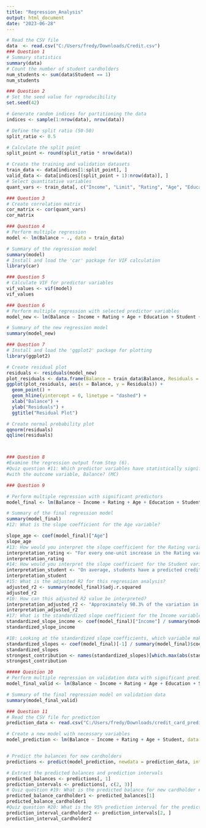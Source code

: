 ---
title: "Regression_Analysis"
output: html_document
date: "2023-06-28"
---

```{r}
# Read the CSV file
data  <- read.csv("C:/Users/fredy/Downloads/Credit.csv")
### Question 1
# Summary statistics
summary(data)
# Count the number of student cardholders
num_students <- sum(data$Student == 1)
num_students

### Question 2
# Set the seed value for reproducibility
set.seed(42)

# Generate random indices for partitioning the data
indices <- sample(1:nrow(data), nrow(data))

# Define the split ratio (50-50)
split_ratio <- 0.5

# Calculate the split point
split_point <- round(split_ratio * nrow(data))

# Create the training and validation datasets
train_data <- data[indices[1:split_point], ]
valid_data <- data[indices[(split_point + 1):nrow(data)], ]
# Select quantitative variables
quant_vars <- train_data[, c("Income", "Limit", "Rating", "Age", "Education", "Balance")]

### Question 3
# Create correlation matrix
cor_matrix <- cor(quant_vars)
cor_matrix

### Question 4
# Perform multiple regression
model <- lm(Balance ~ ., data = train_data)

# Summary of the regression model
summary(model)
# Install and load the 'car' package for VIF calculation
library(car)

### Question 5
# Calculate VIF for predictor variables
vif_values <- vif(model)
vif_values

### Question 6
# Perform multiple regression with selected predictor variables
model_new <- lm(Balance ~ Income + Rating + Age + Education + Student + Gender + Married, data = train_data)

# Summary of the new regression model
summary(model_new)

### Question 7
# Install and load the 'ggplot2' package for plotting
library(ggplot2)

# Create residual plot
residuals <- residuals(model_new)
plot_residuals <- data.frame(Balance = train_data$Balance, Residuals = residuals)
ggplot(plot_residuals, aes(x = Balance, y = Residuals)) +
  geom_point() +
  geom_hline(yintercept = 0, linetype = "dashed") +
  xlab("Balance") +
  ylab("Residuals") +
  ggtitle("Residual Plot")

# Create normal probability plot
qqnorm(residuals)
qqline(residuals)



### Question 8
#Examine the regression output from Step (6).
#Quiz question #11: Which predictor variables have statistically significant relationships
#with the outcome variable, Balance? (MC)

### Question 9

# Perform multiple regression with significant predictors
model_final <- lm(Balance ~ Income + Rating + Age + Education + Student, data = train_data)

# Summary of the final regression model
summary(model_final)
#12: What is the slope coefficient for the Age variable?

slope_age <- coef(model_final)["Age"]
slope_age
#13: How would you interpret the slope coefficient for the Rating variable?
interpretation_rating <- "For every one-unit increase in the Rating variable, the predicted credit card balance is expected to increase by 4.750."
interpretation_rating
#14: How would you interpret the slope coefficient for the Student variable?
interpretation_student <- "On average, students have a predicted credit card balance that is 475.6 higher than non-students, holding all other variables constant."
interpretation_student
#15: What is the adjusted R2 for this regression analysis?
adjusted_r2 <- summary(model_final)$adj.r.squared
adjusted_r2
#16: How can this adjusted R2 value be interpreted?
interpretation_adjusted_r2 <- "Approximately 98.3% of the variation in the credit card balance can be explained by the independent variables in the model, after adjusting for the number of variables and sample size."
interpretation_adjusted_r2
#17: What is the standardized slope coefficient for the Income variable?
standardized_slope_income <- coef(model_final)["Income"] / summary(model_final)$coefficients["Income", "Std. Error"]
standardized_slope_income

#18: Looking at the standardized slope coefficients, which variable makes the 
standardized_slopes <- coef(model_final)[-1] / summary(model_final)$coefficients[-1, "Std. Error"]
standardized_slopes
strongest_contribution <- names(standardized_slopes)[which.max(abs(standardized_slopes))]
strongest_contribution

##### Question 10
# Perform multiple regression on validation data with significant predictors
model_final_valid <- lm(Balance ~ Income + Rating + Age + Education + Student, data = valid_data)

# Summary of the final regression model on validation data
summary(model_final_valid)

### Question 11
# Read the CSV file for prediction
prediction_data <- read.csv("C:/Users/fredy/Downloads/credit_card_prediction.csv")

# Create a new model with necessary variables
model_prediction <- lm(Balance ~ Income + Rating + Age + Student, data = train_data)


# Predict the balances for new cardholders
predictions <- predict(model_prediction, newdata = prediction_data, interval = "prediction", level = 0.95)

# Extract the predicted balances and prediction intervals
predicted_balances <- predictions[, 1]
prediction_intervals <- predictions[, c(2, 3)]
# Quiz question #19: What is the predicted balance for new cardholder #1?
predicted_balance_cardholder1 <- predicted_balances[1]
predicted_balance_cardholder1
#Quiz question #20: What is the 95% prediction interval for the predicted balance for new cardholder #2?
prediction_interval_cardholder2 <- prediction_intervals[2, ]
prediction_interval_cardholder2
```